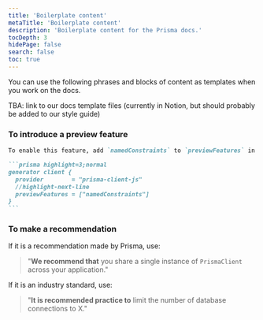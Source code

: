 ```yaml
---
title: 'Boilerplate content'
metaTitle: 'Boilerplate content'
description: 'Boilerplate content for the Prisma docs.'
tocDepth: 3
hidePage: false
search: false
toc: true
---
```

<head>
    <title>{frontMatter.metaTitle}</title>
</head>

<TopBlock>

You can use the following phrases and blocks of content as templates when you work on the docs.

TBA: link to our docs template files (currently in Notion, but should probably be added to our style guide)

</TopBlock>

### To introduce a preview feature

````md
To enable this feature, add `namedConstraints` to `previewFeatures` in your schema:

```prisma highlight=3;normal
generator client {
  provider        = "prisma-client-js"
  //highlight-next-line
  previewFeatures = ["namedConstraints"]
}
```
````

### To make a recommendation

If it is a recommendation made by Prisma, use:

> "**We recommend that** you share a single instance of `PrismaClient` across your application."

If it is an industry standard, use:

> "**It is recommended practice to** limit the number of database connections to X."
